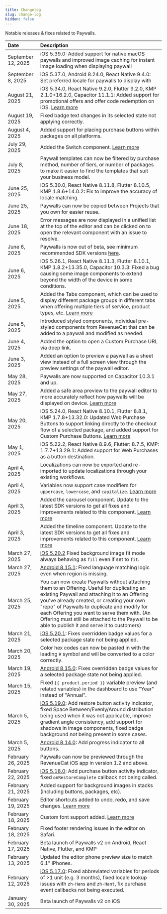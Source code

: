 ```yaml
---
title: Changelog
slug: change-log
hidden: false
---
```


Notable releases & fixes related to Paywalls.

| Date | Description |
| :----------------- | :---------- |
| September 12, 2025 | iOS 5.39.0: Added support for native macOS paywalls and improved image caching for instant image loading when displaying paywall |
| September 8, 2025 | iOS 5.37.0, Android 8.24.0, React Native 9.4.0: Set preferred locale for paywalls to display with |
| August 21, 2025 | iOS 5.34.0, React Native 9.2.0, Flutter 9.2.0, KMP 2.1.0+16.2.0, Capacitor 11.1.1: Added support for promotional offers and offer code redemption on iOS. [Learn more](https://www.revenuecat.com/docs/tools/paywalls/creating-paywalls/supporting-offers) |
| August 19, 2025 | Fixed badge text changes in its selected state not applying correctly. |
| August 4, 2025 | Added support for placing purchase buttons within packages on all platforms.
| July 29, 2025 | Added the Switch component. [Learn more](https://www.revenuecat.com/docs/tools/paywalls/creating-paywalls/components#switch-component) |
| July 8, 2025 | Paywall templates can now be filtered by purchase method, number of tiers, or number of packages to make it easier to find the templates that suit your business model. |
| June 25, 2025 | iOS 5.30.0, React Native 8.11.8, Flutter 8.10.5, KMP 1.8.6+14.0.2: Fix to improve the accuracy of locale matching. |
| June 25, 2025 | Paywalls can now be copied between Projects that you own for easier reuse. |
| June 18, 2025 | Error messages are now displayed in a unified list at the top of the editor and can be clicked on to open the relevant component with an issue to resolve. |
| June 6, 2025 | Paywalls is now out of beta, see minimum recommended SDK versions [here](/tools/paywalls#required-sdk-versions). |
| June 6, 2025 | iOS 5.26.1, React Native 8.11.3, Flutter 8.10.1, KMP 1.8.2+13.35.0, Capacitor 10.3.3: Fixed a bug causing some image components to extend beyond the width of the device in some conditions. |
| June 5, 2025 | Added the Tabs component, which can be used to display different package groups in different tabs when offering multiple tiers of service, product types, etc. [Learn more](/tools/paywalls/creating-paywalls/components#tabs-component)| 
| June 5, 2025 | Introduced styled components, individual pre-styled components from RevenueCat that can be added to a paywall and modified as needed. |
| June 4, 2025 | Added the option to open a Custom Purchase URL via deep link. |
| June 3, 2025 | Added an option to preview a paywall as a sheet view instead of a full screen view through the preview settings of the paywall editor. |
| May 28, 2025 | Paywalls are now supported on Capacitor 10.3.1 and up. |
| May 27, 2025 | Added a safe area preview to the paywall editor to more accurately reflect how paywalls will be displayed on device. [Learn more](https://www.revenuecat.com/docs/tools/paywalls/creating-paywalls#safe-area-preview) |
| May 20, 2025 | iOS 5.24.0, React Native 8.10.1, Flutter 8.8.1, KMP 1.7.8+13.32.0: Updated Web Purchase Buttons to support linking directly to the checkout flow of a selected package, and added support for Custom Purchase Buttons. [Learn more](https://www.revenuecat.com/docs/tools/paywalls/creating-paywalls/web-purchase-button) |
| May 1, 2025 | iOS 5.22.2, React Native 8.9.6, Flutter: 8.7.5, KMP: 1.7.7+13.29.1: Added support for Web Purchases as a button destination. |
| April 4, 2025 | Localizations can now be exported and re-imported to update localizations through your existing workflows. |
| April 4, 2025 | Variables now support case modifiers for `uppercase`, `lowercase`, and `capitalize`. [Learn more](https://www.revenuecat.com/docs/tools/paywalls/creating-paywalls/variables#variable-modifiers) |
| April 3, 2025 | Added the carousel component. Update to the latest SDK versions to get all fixes and improvements related to this component. [Learn more](https://www.revenuecat.com/docs/tools/paywalls/creating-paywalls/components#carousel-component)|
| April 3, 2025 | Added the timeline component. Update to the latest SDK versions to get all fixes and improvements related to this component. [Learn more](https://www.revenuecat.com/docs/tools/paywalls/creating-paywalls/components#timeline-component)|
| March 27, 2025 | [iOS 5.20.2](https://github.com/RevenueCat/purchases-ios/pull/4920) Fixed background image fit mode always behaving as `fill` even if set to `fit`. |
| March 27, 2025 | [Android 8.15.1](https://github.com/RevenueCat/purchases-android/pull/2295): Fixed language matching logic even when region is missing.
| March 25, 2025 | You can now create Paywalls without attaching them to an Offering. Useful for duplicating an existing Paywall and attaching it to an Offering you've already created, or creating your own "repo" of Paywalls to duplicate and modify for each Offering you want to serve them with. (An Offering must still be attached to the Paywall to be able to publish it and serve it to customers) |
| March 21, 2025 | [iOS 5.20.1](https://github.com/RevenueCat/purchases-ios/pull/4907): Fixes overridden badge values for a selected package state not being applied. |
| March 20, 2025 | Color hex codes can now be pasted in with the leading `#` symbol and will be converted to a color correctly. |
| March 19, 2025 | [Android 8.15.0](https://github.com/RevenueCat/purchases-android/pull/2273): Fixes overridden badge values for a selected package state not being applied. |
| March 15, 2025 | Fixed `{{ product.period }}` variable preview (and related variables) in the dashboard to use "Year" instead of "Annual". |
| March 5, 2025 | [iOS 5.19.0](https://github.com/RevenueCat/purchases-ios/pull/4854): Add restore button activity indicator, fixed Space Between/Evenly/Around distribution being used when it was not applicable, improve gradient angle consistency, add support for shadows in image components, fixed badge background not being present in some cases. |
| March 5, 2025 | [Android 8.14.0](https://github.com/RevenueCat/purchases-android/pull/2223):  Add progress indicator to all buttons. |
| February 26, 2025 | Paywalls can now be previewed through the RevenueCat iOS app in version 1.2 and above. |
| February 22, 2025 | [iOS 5.18.0](https://github.com/RevenueCat/purchases-ios/pull/4815): Add purchase button activity indicator, fixed `onRestoreComplete` callback not being called. |
| February 21, 2025 | Added support for background images in stacks (including buttons, packages, etc). |
| February 19, 2025 | Editor shortcuts added to undo, redo, and save changes. [Learn more](https://www.revenuecat.com/docs/tools/paywalls/creating-paywalls#modifying-components) |
| February 18, 2025 | Custom font support added. [Learn more](https://www.revenuecat.com/docs/tools/paywalls/creating-paywalls/components#custom-fonts)  |
| February 18, 2025 | Fixed footer rendering issues in the editor on Safari. |
| February 17, 2025 | Beta launch of Paywalls v2 on Android, React Native, Flutter, and KMP |
| February 13, 2025 | Updated the editor phone preview size to match 6.1" iPhones. |
| February 12, 2025 | [iOS 5.17.0](https://github.com/RevenueCat/purchases-ios/pull/4783): Fixed abbreviated variables for periods of >1 unit (e.g. 3 months), fixed locale lookup issues with `zh-Hans` and `zh-Hant`, fix purchase event callbacks not being executed. |
| January 30, 2025 | Beta launch of Paywalls v2 on iOS |